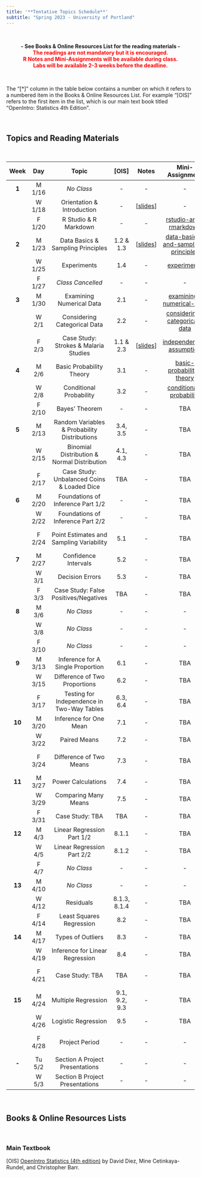 ---
title: '**Tentative Topics Schedule**'
subtitle: "Spring 2023 - University of Portland"
---

<br>

<center>**- See Books & Online Resources List for the reading materials -**</center>

<center>[**The readings are not mandatory but it is encouraged.**]{style="color:red"}</center>

<center>[**R Notes and Mini-Assignments will be available during class.**]{style="color:red"}</center>

<center>[**Labs will be available 2-3 weeks before the deadline.**]{style="color:red"}</center>

<br>

The "[\*]" column in the table below contains a number on which it refers to a numbered item in the Books & Online Resources List. For example "[OIS]" refers to the first item in the list, which is our main text book titled "OpenIntro: Statistics 4th Edition".

<br>

## **Topics and Reading Materials**

<br>

| **Week** | **Day** |                  **Topic**                   |   **[OIS]**   |                                      Notes                                       |                                            **Mini-Assignment**                                            |                             **Lab**                             | **Project** |
|:-------:|:-------:|:-------:|:-------:|:-------:|:-------:|:-------:|:-------:|
|  **1**   | M 1/16  |                  *No Class*                  |      \-       |                                        \-                                        |                                                    \-                                                     |                               \-                                |     \-      |
|          | W 1/18  |          Orientation & Introduction          |      \-       |      [[slides](notes/1-orientation-and-introduction.html){target="_blank"}]      |                                                    \-                                                     |                               \-                                |     \-      |
|          | F 1/20  |            R Studio & R Markdown             |      \-       |                                        \-                                        |        [rstudio-and-rmarkdown](https://posit.cloud/spaces/326046/content/5260284){target="_blank"}        |                               \-                                |     \-      |
|  **2**   | M 1/23  |      Data Basics & Sampling Principles       |   1.2 & 1.3   |  [[slides](notes/2-data-basics-and-sampling-principles.html){target="_blank"}]   | [data-basics-and-sampling-principles](https://posit.cloud/spaces/326046/content/5272048){target="_blank"} |     [Lab 1](labs/lab1/intro_to_data.html){target="_blank"}      |     \-      |
|          | W 1/25  |                 Experiments                  |      1.4      |                                        \-                                        |             [experiments](https://posit.cloud/spaces/326046/content/5283000){target="_blank"}             |                               \-                                |     \-      |
|          | F 1/27  |              *Class Cancelled*               |      \-       |                                        \-                                        |                                                    \-                                                     |                               \-                                |     \-      |
|  **3**   | M 1/30  |           Examining Numerical Data           |      2.1      |                                        \-                                        |      [examining-numerical-data](https://posit.cloud/spaces/326046/content/5320677){target="_blank"}       |                               \-                                |     \-      |
|          |  W 2/1  |         Considering Categorical Data         |      2.2      |                                        \-                                        |    [considering-categorical-data](https://posit.cloud/spaces/326046/content/5338446){target="_blank"}     |                               \-                                |     \-      |
|          |  F 2/3  |    Case Study: Strokes & Malaria Studies     |   1.1 & 2.3   | [[slides](notes/3-case-study-strokes-and-malaria-studies.html){target="_blank"}] |       [independence-assumption](https://posit.cloud/spaces/326046/content/5350255){target="_blank"}       |                            Lab 1 Due                            | Phase 1 Due |
|  **4**   |  M 2/6  |           Basic Probability Theory           |      3.1      |                                        \-                                        |      [basic-probability-theory](https://posit.cloud/spaces/326046/content/5367853){target="_blank"}       |                               \-                                |     \-      |
|          |  W 2/8  |           Conditional Probability            |      3.2      |                                        \-                                        |       [conditional-probability](https://posit.cloud/spaces/326046/content/5383475){target="_blank"}       |                               \-                                |     \-      |
|          | F 2/10  |                Bayes' Theorem                |      \-       |                                        \-                                        |                                                    TBA                                                    | [Lab 2](labs/lab2/probability-and-the-normal-distribution.html){target="_blank"} |     \-      |
|  **5**   | M 2/13  | Random Variables & Probability Distributions |   3.4, 3.5    |                                        \-                                        |                                                    TBA                                                    |                               \-                                |     \-      |
|          | W 2/15  | Binomial Distribution & Normal Distribution  |   4.1, 4.3    |                                        \-                                        |                                                    TBA                                                    |                               \-                                |     \-      |
|          | F 2/17  |  Case Study: Unbalanced Coins & Loaded Dice  |      TBA      |                                        \-                                        |                                                    TBA                                                    |                               \-                                |     \-      |
|  **6**   | M 2/20  |      Foundations of Inference Part 1/2       |      \-       |                                        \-                                        |                                                    TBA                                                    |                               \-                                |     \-      |
|          | W 2/22  |      Foundations of Inference Part 2/2       |      \-       |                                        \-                                        |                                                    TBA                                                    |                               \-                                |     \-      |
|          | F 2/24  |   Point Estimates and Sampling Variability   |      5.1      |                                        \-                                        |                                                    TBA                                                    |                            Lab 2 Due                            | Phase 2 Due |
|  **7**   | M 2/27  |             Confidence Intervals             |      5.2      |                                        \-                                        |                                                    TBA                                                    |                               \-                                |     \-      |
|          |  W 3/1  |               Decision Errors                |      5.3      |                                        \-                                        |                                                    TBA                                                    |                               \-                                |     \-      |
|          |  F 3/3  |    Case Study: False Positives/Negatives     |      TBA      |                                        \-                                        |                                                    TBA                                                    |                               \-                                |     \-      |
|  **8**   |  M 3/6  |                  *No Class*                  |      \-       |                                        \-                                        |                                                    \-                                                     |                               \-                                |     \-      |
|          |  W 3/8  |                  *No Class*                  |      \-       |                                        \-                                        |                                                    \-                                                     |                               \-                                |     \-      |
|          | F 3/10  |                  *No Class*                  |      \-       |                                        \-                                        |                                                    \-                                                     |                               \-                                |     \-      |
|  **9**   | M 3/13  |      Inference for A Single Proportion       |      6.1      |                                        \-                                        |                                                    TBA                                                    |                               \-                                |     \-      |
|          | W 3/15  |        Difference of Two Proportions         |      6.2      |                                        \-                                        |                                                    TBA                                                    |                               \-                                |     \-      |
|          | F 3/17  |  Testing for Independence in Two-Way Tables  |   6.3, 6.4    |                                        \-                                        |                                                    TBA                                                    |                               \-                                |     \-      |
|  **10**  | M 3/20  |            Inference for One Mean            |      7.1      |                                        \-                                        |                                                    TBA                                                    |                               \-                                |     \-      |
|          | W 3/22  |                 Paired Means                 |      7.2      |                                        \-                                        |                                                    TBA                                                    |                               \-                                |     \-      |
|          | F 3/24  |           Difference of Two Means            |      7.3      |                                        \-                                        |                                                    TBA                                                    |                            Lab 3 Due                            | Phase 3 Due |
|  **11**  | M 3/27  |              Power Calculations              |      7.4      |                                        \-                                        |                                                    TBA                                                    |                               \-                                |     \-      |
|          | W 3/29  |             Comparing Many Means             |      7.5      |                                        \-                                        |                                                    TBA                                                    |                               \-                                |     \-      |
|          | F 3/31  |               Case Study: TBA                |      TBA      |                                        \-                                        |                                                    TBA                                                    |                               \-                                |     \-      |
|  **12**  |  M 4/3  |          Linear Regression Part 1/2          |     8.1.1     |                                        \-                                        |                                                    TBA                                                    |                               \-                                |     \-      |
|          |  W 4/5  |          Linear Regression Part 2/2          |     8.1.2     |                                        \-                                        |                                                    TBA                                                    |                               \-                                |     \-      |
|          |  F 4/7  |                  *No Class*                  |      \-       |                                        \-                                        |                                                    \-                                                     |                               \-                                |     \-      |
|  **13**  | M 4/10  |                  *No Class*                  |      \-       |                                        \-                                        |                                                    \-                                                     |                               \-                                |     \-      |
|          | W 4/12  |                  Residuals                   | 8.1.3, 8.1.4  |                                        \-                                        |                                                    TBA                                                    |                               \-                                |     \-      |
|          | F 4/14  |           Least Squares Regression           |      8.2      |                                        \-                                        |                                                    TBA                                                    |                               \-                                |     \-      |
|  **14**  | M 4/17  |              Types of Outliers               |      8.3      |                                        \-                                        |                                                    TBA                                                    |                               \-                                |     \-      |
|          | W 4/19  |       Inference for Linear Regression        |      8.4      |                                        \-                                        |                                                    TBA                                                    |                               \-                                |     \-      |
|          | F 4/21  |               Case Study: TBA                |      TBA      |                                        \-                                        |                                                    TBA                                                    |                            Lab 4 Due                            | Phase 4 Due |
|  **15**  | M 4/24  |             Multiple Regression              | 9.1, 9.2, 9.3 |                                        \-                                        |                                                    TBA                                                    |                               \-                                |     \-      |
|          | W 4/26  |             Logistic Regression              |      9.5      |                                        \-                                        |                                                    TBA                                                    |                               \-                                |     \-      |
|          | F 4/28  |                Project Period                |      \-       |                                        \-                                        |                                                    \-                                                     |                            Lab 5 Due                            | Phase 5 Due |
|  **-**   | Tu 5/2  |       Section A Project Presentations        |      \-       |                                        \-                                        |                                                    \-                                                     |                               \-                                |     \-      |
|          |  W 5/3  |       Section B Project Presentations        |      \-       |                                        \-                                        |                                                    \-                                                     |                               \-                                |     \-      |

<br>

## **Books & Online Resources Lists**

<br>

### Main Textbook

[OIS] [OpenIntro Statistics (4th edition)](https://www.openintro.org/book/os/){target="_blank"} by David Diez, Mine Cetinkaya-Rundel, and Christopher Barr.
